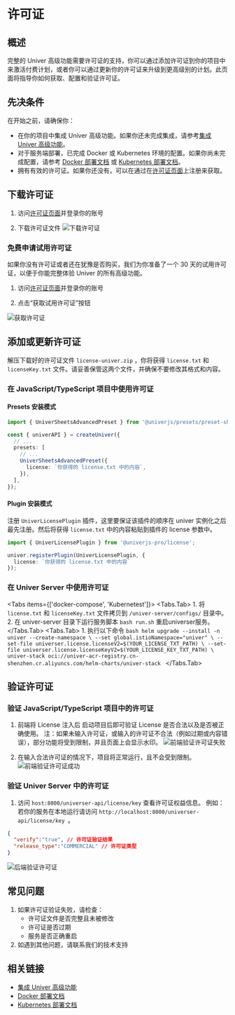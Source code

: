 
# 许可证

## 概述

完整的 Univer 高级功能需要许可证的支持，你可以通过添加许可证到你的项目中来激活付费计划，或者你可以通过更新你的许可证来升级到更高级别的计划。此页面将指导你如何获取、配置和验证许可证。

## 先决条件
在开始之前，请确保你：
- 在你的项目中集成 Univer 高级功能。如果你还未完成集成，请参考[集成 Univer 高级功能](/zh-CN/guides/sheets/pro-features/introduction#integrate-advanced-features)。
- 对于服务端部署，已完成 Docker 或 Kubernetes 环境的配置。如果你尚未完成配置，请参考 [Docker 部署文档](/zh-CN/guides/sheets/pro-features/server/deploy#deploy-to-docker-compose) 或 [Kubernetes 部署文档](/zh-CN/guides/sheets/pro-features/server/deploy#deploy-to-k8s)。
- 拥有有效的许可证。如果你还没有，可以在通过在[许可证页面](https://univer.ai/zh-CN/license)上注册来获取。

## 下载许可证
1. 访问[许可证页面](https://univer.ai/zh-CN/license)并登录你的账号

2. 下载许可证文件
![下载许可证](./license/new-02-cn.png)

### 免费申请试用许可证

如果你没有许可证或者还在犹豫是否购买，我们为你准备了一个 30 天的试用许可证，以便于你能完整体验 Univer 的所有高级功能。

1. 访问[许可证页面](https://univer.ai/zh-CN/license)并登录你的账号

2. 点击“获取试用许可证”按钮

![获取许可证](./license/new-01-cn.png)

## 添加或更新许可证

解压下载好的许可证文件 `license-univer.zip` ，你将获得 `license.txt` 和 `licenseKey.txt` 文件。请妥善保管这两个文件，并确保不要修改其格式和内容。

### 在 JavaScript/TypeScript 项目中使用许可证

#### Presets 安装模式

```typescript
import { UniverSheetsAdvancedPreset } from '@univerjs/presets/preset-sheets-advanced';

const { univerAPI } = createUniver({
  // ...
  presets: [
    // ...
    UniverSheetsAdvancedPreset({
      license: `你获得的 license.txt 中的内容`,
    }),
  ],
});
```

#### Plugin 安装模式

注册 `UniverLicensePlugin` 插件，这里要保证该插件的顺序在 univer 实例化之后最先注册。然后将获得 `license.txt` 中的内容粘贴到插件的 license 参数中。

```typescript
import { UniverLicensePlugin } from '@univerjs-pro/license';

univer.registerPlugin(UniverLicensePlugin, {
  license: `你获得的 license.txt 中的内容`
});
```

### 在 Univer Server 中使用许可证

<Tabs items={['docker-compose', 'Kubernetest']}>
  <Tabs.Tab>
    1. 将 `license.txt` 和 `licenseKey.txt` 文件拷贝到 `/univer-server/configs/` 目录中。 
    2. 在 univer-server 目录下运行服务脚本 `bash run.sh` 重启universer服务。
  </Tabs.Tab>
  <Tabs.Tab>
    1. 执行以下命令
    ```bash
    helm upgrade --install -n univer --create-namespace \
    --set global.istioNamespace="univer" \
    --set-file universer.license.licenseV2=$(YOUR_LICENSE_TXT_PATH) \
    --set-file universer.license.licenseKeyV2=$(YOUR_LICENSE_KEY_TXT_PATH) \
    univer-stack oci://univer-acr-registry.cn-shenzhen.cr.aliyuncs.com/helm-charts/univer-stack
    ```
  </Tabs.Tab>
</Tabs>

## 验证许可证

### 验证 JavaScript/TypeScript 项目中的许可证
1. 前端将 License 注入后 启动项目后即可验证 License 是否合法以及是否被正确使用。
注：如果未输入许可证，或输入的许可证不合法（例如过期或内容错误），部分功能将受到限制，并且页面上会显示水印。
![前端验证许可证失败](./license/new-06.png)

2. 在输入合法许可证的情况下，项目将正常运行，且不会受到限制。
![前端验证许可证成功](./license/new-07.png)

### 验证 Univer Server 中的许可证

1. 访问 `host:8000/universer-api/license/key` 查看许可证权益信息。 例如：若你的服务在本地运行请访问 `http://localhost:8000/universer-api/license/key `。

```json
{
  "verify":"true", // 许可证验证结果
  "release_type":"COMMERCIAL" // 许可证类型
}
```
![后端验证许可证](./license/new-05.png)

## 常见问题

1. 如果许可证验证失败，请检查：
   - 许可证文件是否完整且未被修改
   - 许可证是否过期
   - 服务是否正确重启
2. 如遇到其他问题，请联系我们的技术支持

## 相关链接
- [集成 Univer 高级功能](/zh-CN/guides/sheets/pro-features/introduction#integrate-advanced-features)
- [Docker 部署文档](/zh-CN/guides/sheets/pro-features/server/deploy#deploy-to-docker-compose)
- [Kubernetes 部署文档](/zh-CN/guides/sheets/pro-features/server/deploy#deploy-to-k8s)
